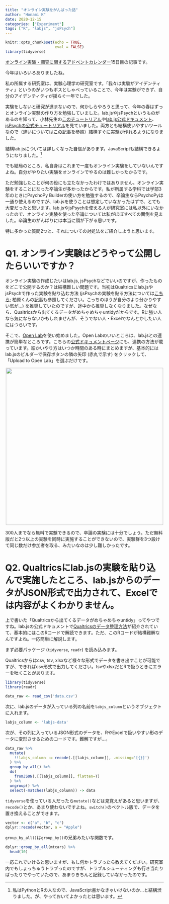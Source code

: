 ```yaml
---
title: "オンライン実験をがんばった話"
author: "Honami K"
date: 2020-12-15
categories: ["Experiment"]
tags: ["R", "labjs", "jsPsych"]
---
```


```r
knitr::opts_chunk$set(echo = TRUE,
                      eval = FALSE)
library(tidyverse)
```

[オンライン実験・調査に関するアドベントカレンダー](https://adventar.org/calendars/6005)15日目の記事です。

今年はいろいろありましたね。

私の所属する研究室は、実験心理学の研究室です。「我々は実験がアイデンティティ」というのがいつもボスとしゃべっていることで、今年は実験ができず、自分のアイデンティティが揺らぐ一年でした。

実験をしないと研究が進まないので、何かしらやろうと思って、今年の春はずっとオンライン実験の作り方を勉強していました。lab.jsやjsPsychというものがあるのを知って、小林先生の[このチュートリアル](https://labjs.yucis.net/8496c3c67b384168b9e69f165ee06e16)や[lab.js公式ドキュメント](https://labjs.readthedocs.io/en/latest/)、[jsPsychの公式チュートリアル](https://www.jspsych.org/tutorials/hello-world/)を見ていました。両方とも結構使いやすいツールなので（違いについては[この記事](https://mklab.info/2020/12/11/jspsych-vs-lab-js/)を参照）結構すぐに実験が作れるようになりました。

結構lab.jsについては詳しくなった自信があります。JavaScriptも結構できるようになりました。[^1]

[^1]: 私はPythonとRの人なので、JavaScript書かなきゃいけないのか…と結構渋りました。が、やっておいてよかったとは思います。

でも結局のところ、私自身はこれまで一度もオンライン実験をしていないんですよね。自分がやりたい実験をオンラインでやるのは難しかったからです。

ただ勉強したことが何の役にも立たなかったわけではありません。オンライン実験をすることになった卒論生が多かったからです。私が所属する学科では学部3年のときにPsychoPy Builderの使い方を勉強するので、卒論生ならPsychoPyは一通り使えるのですが、lab.jsを使うことは想定していなかったはずで、とても大変だったと思います。lab.jsやjsPsychを使える人が研究室には私以外にいなかったので、オンライン実験を使った卒論については私がほぼすべての面倒を見ました。卒論生のがんばりには本当に頭が下がる思いです。

特に多かった質問2つと、それについての対処法をご紹介しようと思います。


# Q1. オンライン実験はどうやって公開したらいいですか？

オンライン実験の作成じたいはlab.js, jsPsychなどでいいのですが、作ったものをどこで公開するのか？は結構難しい問題です。当初はQualtricsにlab.jsやjsPsychで作った実験を貼り込む方法 (jsPsychの実験を貼る方法については[こちら](https://honamik-s.github.io/log/post/200512_jspsych-on-qualt/); 柏原くんの[記事](https://kscscr.com/archives/jspsych-qualtrics-r.html)も参照してください。こっちのほうが自分のより分かりやすい気が…) を推奨していたのですが、途中から推奨しなくなりました。なぜなら、Qualtricsから出てくるデータがめちゃめちゃuntidyだからです。Rに強い人なら気にならないかもしれませんが、そうでない人・Excelでなんとかしたい人にはつらいです。

そこで、[Open Lab](https://open-lab.online/)を使い始めました。Open Labのいいところは、lab.jsとの連携が簡単なところです。こちらの[公式ドキュメントページ](https://labjs.readthedocs.io/en/latest/learn/deploy/3d-openlab.html)にも、連携の方法が載っています。細かいやり方はいつか時間のある時にまとめますが、基本的にはlab.jsのビルダーで保存ボタンの隣の矢印 (赤丸で示す) をクリックして、「Upload to Open Lab」を選ぶだけです。

<center>

![](https://raw.githubusercontent.com/honamik-s/log/master/docs/openlab_labjs.png){width=500px}

</center>

300人までなら無料で実験できるので、卒論の実験には十分でしょう。ただ無料版だと2つ以上の実験を同時に実施することができないので、実験群を3つ設けて同じ数だけ参加者を取る、みたいなのは少し難しかったです。


# Q2. Qualtricsにlab.jsの実験を貼り込んで実施したところ、lab.jsからのデータがJSON形式で出力されて、Excelでは内容がよくわかりません。

上で書いた「Qualtricsから出てくるデータがめちゃめちゃuntidy」ってやつですね。lab.jsの公式ドキュメントで[Qualtricsのデータ整理方法](https://labjs.readthedocs.io/en/latest/learn/deploy/3-third-party.html#tutorial-deploy-third-party-postprocessing)が紹介されていて、基本的にはこのRコードで解読できます。ただ、このRコードが結構難解なんですよね。一応簡単に解説します。

まず必要パッケージ (`tidyverse`, `readr`) を読み込みます。

Qualtricsからはcsv, tsv, xlsxなど様々な形式でデータを書き出すことが可能ですが、できればcsv形式で出力してください。tsvやxlsxだとRで扱うときにエラーを吐くことがあります。

```r
library(tidyverse)
library(readr)

data_raw <- read_csv('data.csv')
```

次に、lab.jsのデータが入っている列の名前を`labjs_column`というオブジェクトに入れます。

```r
labjs_column <- 'labjs-data'
```

次が、その列に入っているJSON形式のデータを、RやExcelで扱いやすい形のデータに変形させるためのコードです。難解ですが…。

```r
data_raw %>%
  mutate(
    !!labjs_column := recode(.[[labjs_column]], .missing='[{}]')
  ) %>%
  group_by_all() %>%
  do(
    fromJSON(.[[labjs_column]], flatten=T)
  ) %>%
  ungroup() %>%
  select(-matches(labjs_column)) -> data
```


`tidyverse`を使っている人だったら`mutate()`などは見覚えがあると思いますが、`recode()`とか、あまり使わないですよね。`switch()`のベクトル版で、データを置き換えることができます。

```r
vector <- c("a", "b", "c")
dplyr::recode(vector, a = "Apple")
```

`group_by_all()`は`group_by()`の兄弟みたいな関数です。

```r
dplyr::group_by_all(mtcars) %>%
  head(10)
```


一応これでいけると思いますが、もし何かトラブったら教えてください。研究室内でもしょっちゅうトラブったのですが、トラブルシューティングも行き当たりばったりでやっていたので、あまりきちんと記録していなかったのです。

